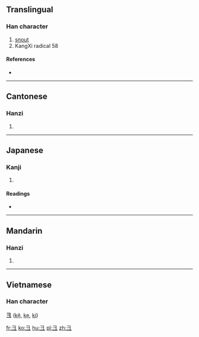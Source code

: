 {{also|彑}}
==Translingual==
{{stroke order|type=animate}}

===Han character===
{{Han char|rn=58|rad=彐|as=00|sn=3|four=|canj=弓一一 (NMM), 尸一 (SM), X尸一 (XSM)}}

# [[snout]]
# KangXi radical 58

====References====
* {{Han ref|kx=0362.040|dkj=09908|dj=0680.110|hdz=20960.090|uh=5F50|ud=24400}}

----

==Cantonese==

===Hanzi===
{{yue-hanzi|jyut=|y=gai3}}

# {{defn|Cantonese|sort=彐00}}

----

==Japanese==

===Kanji===
{{ja-kanji|grade=|rs=彐00}}

# {{defn|Japanese|sort=彐00}}

====Readings====
* {{ja-readings|on=[[けい]] (kei)|kun=[[けいがしら]] (keigashira)}}

----

==Mandarin==

===Hanzi===
{{cmn-hanzi|pin=[[jì]] ([[ji4]])|wg=chi<sup>4</sup>}}
#{{defn|Mandarin|sort=彐00}}

----

==Vietnamese==
===Han character===
'''彐''' ([[kệ]], [[kẹ]], [[kí]])

[[fr:彐]]
[[ko:彐]]
[[hu:彐]]
[[pl:彐]]
[[zh:彐]]